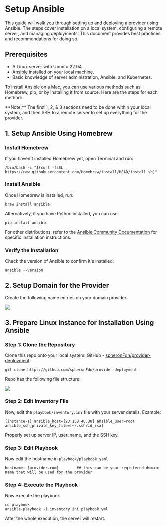 
# Setup Ansible

This guide will walk you through setting up and deploying a provider using Ansible. The steps cover installation on a local system, configuring a remote server, and managing deployments. This document provides best practices and recommendations for doing so.

## Prerequisites

- A Linux server with Ubuntu 22.04.
- Ansible installed on your local machine.
- Basic knowledge of server administration, Ansible, and Kubernetes.

To install Ansible on a Mac, you can use various methods such as Homebrew, pip, or by installing it from source. Here are the steps for each method:

<Callout type="info">
**Note:** The first 1, 2, & 3 sections need to be done within your local system, and then SSH to a remote server to set up everything for the provider.
</Callout>


## 1. Setup Ansible Using Homebrew

### Install Homebrew 
If you haven't installed Homebrew yet, open Terminal and run:

```
/bin/bash -c "$(curl -fsSL https://raw.githubusercontent.com/Homebrew/install/HEAD/install.sh)"
```

### Install Ansible
Once Homebrew is installed, run:

```
brew install ansible
```
Alternatively, if you have Python installed, you can use:

```
pip install ansible
```

For other distributions, refer to the [Ansible Community Documentation](https://docs.ansible.com/ansible/latest/installation_guide/installation_distros.html) for specific installation instructions.

### Verify the Installation
Check the version of Ansible to confirm it's installed:

```
ansible --version
```

## 2. Setup Domain for the Provider

Create the following name entries on your domain provider.

![](https://lh7-us.googleusercontent.com/docsz/AD_4nXc4ki_jdq2wKulDKFH8C2YGNbO9P-9Y15KKhw0ey4q3Tl8X37qor8zJ89AOlNka09hBaeZQxH7KceYblB3ymnrbRvTKmpAgWTVOeAylxjuV75xh4qD5zYsTV6ztOY_zh0iGChbCcebzTbBTAtJABmb_zDiZ?key=K8s7MiIU7rCOqDEeNF_KMg)


## 3. Prepare Linux Instance for Installation Using Ansible

### Step 1: Clone the Repository
Clone this repo onto your local system: GitHub - [spheronFdn/provider-deployment](https://github.com/spheronFdn/provider-deployment)

```
git clone https://github.com/spheronFdn/provider-deployment
```
Repo has the following file structure: 

![](https://cdn.hashnode.com/res/hashnode/image/upload/v1719581261775/fa713697-fe90-4ca8-ac59-569cf6e15cc2.png)

### Step 2: Edit Inventory File 

Now, edit the `playbook/inventory.ini` file with your server details, Example:

```
[instance-1] ansible_host=[23.158.40.38] ansible_user=root ansible_ssh_private_key_file=[~/.ssh/id_rsa]
```

<Callout type="info">
Properly set up server IP, user_name, and the SSH key.
</Callout>

### Step 3: Edit Playbook
Now edit the hostname in `playbook/playbook.yaml`

```
hostname: [provider.com]        ## this can be your registered domain name that will be used for the provider
```

### Step 4: Execute the Playbook
Now execute the playbook 

```
cd playbook
ansible-playbook -i inventory.ini playbook.yml
```
After the whole execution, the server will restart.


<Navigation name="Setup Ansible" />
